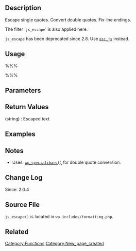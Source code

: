 {{Deprecated}}

== Description ==
Escape single quotes. Convert double quotes. Fix line endings. 

The filter '<tt>js_escape</tt>' is also applied here.

<tt>js_escape</tt> has been deprecated since 2.8. Use <tt>[[Data_Validation#JavaScript|esc_js]]</tt> instead.

== Usage ==
%%%<?php js_escape( $text ) ?>%%%

== Parameters ==
{{Parameter|$text|string|The text to be escaped.}}

== Return Values ==
; (string) : Escaped text.

== Examples ==
<!-- Need creative examples. Feel free to link to external examples. -->

== Notes ==
* Uses: [[Function_Reference/wp_specialchars|<tt>wp_specialchars()</tt>]] for double quote conversion.

== Change Log ==
Since: 2.0.4

== Source File ==
<!-- Need links to current source code files -->
<tt>js_escape()</tt> is located in <tt>wp-includes/formatting.php</tt>.

== Related ==
<!--
    To Do:
    Need to find related functions.
    Need to create groups of functions and create templates to add them to a page quickly.
    Some functions may be related to many groups of functions.
-->

{{Tag Footer}}

[[Category:Functions]]
[[Category:New_page_created]]